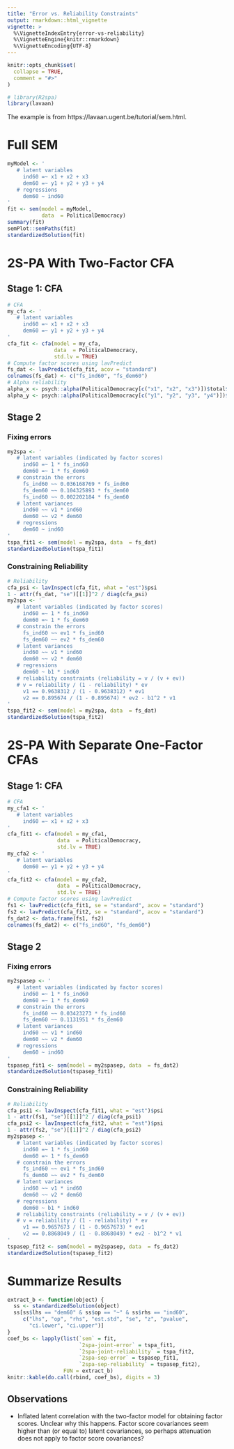 ```yaml
---
title: "Error vs. Reliability Constraints"
output: rmarkdown::html_vignette
vignette: >
  %\VignetteIndexEntry{error-vs-reliability}
  %\VignetteEngine{knitr::rmarkdown}
  %\VignetteEncoding{UTF-8}
---
```


```r
knitr::opts_chunk$set(
  collapse = TRUE,
  comment = "#>"
)
```

```r
# library(R2spa)
library(lavaan)
```

The example is from https://lavaan.ugent.be/tutorial/sem.html. 

# Full SEM

```r
myModel <- '
   # latent variables
     ind60 =~ x1 + x2 + x3
     dem60 =~ y1 + y2 + y3 + y4
   # regressions
     dem60 ~ ind60
'
fit <- sem(model = myModel,
           data  = PoliticalDemocracy)
summary(fit)
semPlot::semPaths(fit)
standardizedSolution(fit)
```

# 2S-PA With Two-Factor CFA

## Stage 1: CFA

```r
# CFA
my_cfa <- '
   # latent variables
     ind60 =~ x1 + x2 + x3
     dem60 =~ y1 + y2 + y3 + y4
'
cfa_fit <- cfa(model = my_cfa,
               data  = PoliticalDemocracy,
               std.lv = TRUE)
# Compute factor scores using lavPredict
fs_dat <- lavPredict(cfa_fit, acov = "standard")
colnames(fs_dat) <- c("fs_ind60", "fs_dem60")
# Alpha reliability
alpha_x <- psych::alpha(PoliticalDemocracy[c("x1", "x2", "x3")])$total$raw_alpha
alpha_y <- psych::alpha(PoliticalDemocracy[c("y1", "y2", "y3", "y4")])$total$raw_alpha
```

## Stage 2

### Fixing errors

```r
my2spa <- '
   # latent variables (indicated by factor scores)
     ind60 =~ 1 * fs_ind60
     dem60 =~ 1 * fs_dem60
   # constrain the errors
     fs_ind60 ~~ 0.036168769 * fs_ind60
     fs_dem60 ~~ 0.104325893 * fs_dem60
     fs_ind60 ~~ 0.002202184 * fs_dem60
   # latent variances
     ind60 ~~ v1 * ind60
     dem60 ~~ v2 * dem60
   # regressions
     dem60 ~ ind60
'
tspa_fit1 <- sem(model = my2spa, data  = fs_dat)
standardizedSolution(tspa_fit1)
```

### Constraining Reliability

```r
# Reliability
cfa_psi <- lavInspect(cfa_fit, what = "est")$psi
1 - attr(fs_dat, "se")[[1]]^2 / diag(cfa_psi)
my2spa <- '
   # latent variables (indicated by factor scores)
     ind60 =~ 1 * fs_ind60
     dem60 =~ 1 * fs_dem60
   # constrain the errors
     fs_ind60 ~~ ev1 * fs_ind60
     fs_dem60 ~~ ev2 * fs_dem60
   # latent variances
     ind60 ~~ v1 * ind60
     dem60 ~~ v2 * dem60
   # regressions
     dem60 ~ b1 * ind60
   # reliability constraints (reliability = v / (v + ev))
   # v = reliability / (1 - reliability) * ev
     v1 == 0.9638312 / (1 - 0.9638312) * ev1
     v2 == 0.895674 / (1 - 0.895674) * ev2 - b1^2 * v1
'
tspa_fit2 <- sem(model = my2spa, data  = fs_dat)
standardizedSolution(tspa_fit2)
```

# 2S-PA With Separate One-Factor CFAs

## Stage 1: CFA

```r
# CFA
my_cfa1 <- '
   # latent variables
     ind60 =~ x1 + x2 + x3
'
cfa_fit1 <- cfa(model = my_cfa1,
                data  = PoliticalDemocracy,
                std.lv = TRUE)
my_cfa2 <- '
   # latent variables
     dem60 =~ y1 + y2 + y3 + y4
'
cfa_fit2 <- cfa(model = my_cfa2,
                data  = PoliticalDemocracy,
                std.lv = TRUE)
# Compute factor scores using lavPredict
fs1 <- lavPredict(cfa_fit1, se = "standard", acov = "standard")
fs2 <- lavPredict(cfa_fit2, se = "standard", acov = "standard")
fs_dat2 <- data.frame(fs1, fs2)
colnames(fs_dat2) <- c("fs_ind60", "fs_dem60")
```

## Stage 2

### Fixing errors

```r
my2spasep <- '
   # latent variables (indicated by factor scores)
     ind60 =~ 1 * fs_ind60
     dem60 =~ 1 * fs_dem60
   # constrain the errors
     fs_ind60 ~~ 0.03423273 * fs_ind60
     fs_dem60 ~~ 0.1131951 * fs_dem60
   # latent variances
     ind60 ~~ v1 * ind60
     dem60 ~~ v2 * dem60
   # regressions
     dem60 ~ ind60
'
tspasep_fit1 <- sem(model = my2spasep, data  = fs_dat2)
standardizedSolution(tspasep_fit1)
```

### Constraining Reliability

```r
# Reliability
cfa_psi1 <- lavInspect(cfa_fit1, what = "est")$psi
1 - attr(fs1, "se")[[1]]^2 / diag(cfa_psi1)
cfa_psi2 <- lavInspect(cfa_fit2, what = "est")$psi
1 - attr(fs2, "se")[[1]]^2 / diag(cfa_psi2)
my2spasep <- '
   # latent variables (indicated by factor scores)
     ind60 =~ 1 * fs_ind60
     dem60 =~ 1 * fs_dem60
   # constrain the errors
     fs_ind60 ~~ ev1 * fs_ind60
     fs_dem60 ~~ ev2 * fs_dem60
   # latent variances
     ind60 ~~ v1 * ind60
     dem60 ~~ v2 * dem60
   # regressions
     dem60 ~ b1 * ind60
   # reliability constraints (reliability = v / (v + ev))
   # v = reliability / (1 - reliability) * ev
     v1 == 0.9657673 / (1 - 0.9657673) * ev1
     v2 == 0.8868049 / (1 - 0.8868049) * ev2 - b1^2 * v1
'
tspasep_fit2 <- sem(model = my2spasep, data  = fs_dat2)
standardizedSolution(tspasep_fit2)
```

# Summarize Results

```r
extract_b <- function(object) {
  ss <- standardizedSolution(object)
  ss[ss$lhs == "dem60" & ss$op == "~" & ss$rhs == "ind60", 
     c("lhs", "op", "rhs", "est.std", "se", "z", "pvalue",
       "ci.lower", "ci.upper")]
}
coef_bs <- lapply(list(`sem` = fit,
                       `2spa-joint-error` = tspa_fit1,
                       `2spa-joint-reliability` = tspa_fit2,
                       `2spa-sep-error` = tspasep_fit1,
                       `2spa-sep-reliability` = tspasep_fit2),
                  FUN = extract_b)
knitr::kable(do.call(rbind, coef_bs), digits = 3)
```

## Observations

- Inflated latent correlation with the two-factor model for obtaining factor scores. Unclear why this happens. Factor score covariances seem higher than (or equal to) latent covariances, so perhaps attenuation does not apply to factor score covariances?

<!-- ## Reproduce CFA -->

<!-- ```{r} -->
<!-- my2scfa <- ' -->
<!--    # latent variables (indicated by factor scores) -->
<!--      ind60 =~ 1 * fs_ind60 + .05 * fs_dem60 -->
<!--      dem60 =~ 1 * fs_dem60 + .05 * fs_ind60 -->
<!--    # constrain the errors -->
<!--      fs_ind60 ~~ 0.036168769 * fs_ind60 -->
<!--      fs_dem60 ~~ 0.104325893 * fs_dem60 -->
<!--      fs_ind60 ~~ 0.002202184 * fs_dem60 -->
<!--    # latent variances -->
<!--      ind60 ~~ dem60 -->
<!-- ' -->
<!-- tscfa_fit <- cfa(model = my2scfa, data  = fs_dat) -->
<!-- standardizedSolution(tscfa_fit) -->
<!-- ``` -->

<!-- ```{r} -->
<!-- my2scfasep <- ' -->
<!--    # latent variables (indicated by factor scores) -->
<!--      ind60 =~ 1 * fs_ind60 -->
<!--      dem60 =~ 1 * fs_dem60 -->
<!--    # constrain the errors -->
<!--      fs_ind60 ~~ 0.03423273 * fs_ind60 -->
<!--      fs_dem60 ~~ 0.1131951 * fs_dem60 -->
<!--    # latent variances -->
<!--      ind60 ~~ dem60 -->
<!-- ' -->
<!-- tscfasep_fit <- cfa(model = my2scfasep, data  = fs_dat2, -->
<!--                     std.lv = TRUE) -->
<!-- ``` -->
